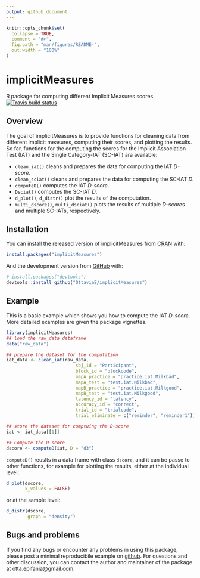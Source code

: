 ```yaml
---
output: github_document
---
```


<!-- README.md is generated from README.Rmd. Please edit that file -->

```r
knitr::opts_chunk$set(
  collapse = TRUE,
  comment = "#>",
  fig.path = "man/figures/README-",
  out.width = "100%"
)
```
# implicitMeasures

R package for computing different Implicit Measures scores
  <!-- badges: start -->
  [![Travis build status](https://travis-ci.org/OttaviaE/implicitMeasures.svg?branch=master)](https://travis-ci.org/OttaviaE/implicitMeasures)
  <!-- badges: end -->
  
## Overview

The goal of implicitMeasures is to provide functions for cleaning data from different implicit measures, computing their scores, and plotting the results. So far, functions for the computing the scores for the Implicit Association Test (IAT) and the Single Category-IAT (SC-IAT) ara available: 


* `clean_iat()` cleans and prepares the data for computing the IAT *D-score*.
* `clean_sciat()` cleans and prepares the data for computing the SC-IAT *D*.
* `computeD()` computes the IAT *D-score*.
* `Dsciat()` computes the SC-IAT *D*.
* `d_plot()`, `d_distr()` plot the results of the computation.
* `multi_dscore()`, `multi_dsciat()` plots the results of multiple *D-score*s and multiple SC-IATs, respectively.


## Installation

You can install the released version of implicitMeasures from [CRAN](https://CRAN.R-project.org) with:

``` r
install.packages("implicitMeasures")
```

And the development version from [GitHub](https://github.com/) with:

``` r
# install.packages("devtools")
devtools::install_github("OttaviaE/implicitMeasures")
```
## Example

This is a basic example which shows you how to compute the IAT *D-score*. More detailed examples are given the package vignettes.

```r
library(implicitMeasures)
## load the raw_data dataframe
data("raw_data")

## prepare the dataset for the computation
iat_data <- clean_iat(raw_data, 
                          sbj_id = "Participant",
                          block_id = "blockcode",
                          mapA_practice = "practice.iat.Milkbad",
                          mapA_test = "test.iat.Milkbad",
                          mapB_practice = "practice.iat.Milkgood",
                          mapB_test = "test.iat.Milkgood",
                          latency_id = "latency",
                          accuracy_id = "correct",
                          trial_id = "trialcode",
                          trial_eliminate = c("reminder", "reminder1"))

## store the dataset for comptuing the D-score
iat <- iat_data[[1]]

## Compute the D-score
dscore <- computeD(iat, D = "d3")
```

`computeD()` reuslts in a data frame with class `dscore`, and it can be passe to other functions, for example for plotting the results, either at the individual level: 

```r
d_plot(dscore, 
       x_values = FALSE)
```
or at the sample level: 

```r
d_distr(dscore, 
        graph = "density")
```

## Bugs and problems

If you find any bugs or encounter any problems in using this package, please post a minimal reproducibile example on [github](https://github.com/OttaviaE/implicitMeasures/issues). 
For questions and other discussion, you can contact the author and maintainer of the package at otta.epifania@gmail.com. 
